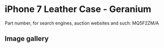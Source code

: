 
# iPhone 7 Leather Case - Geranium

Part number, for search engines, auction websites and such: MQ5F2ZM/A

## Image gallery

<div style={{ width: "768px" }}>
  <GalleryComponent
    images={[
      {
        original: "/everysource/MQ5F2.png",
        thumbnail: "/everypreview/MQ5F2.png",
      },
      {
        original: "/everysource/MQ5F2_AV1_GOLD.png",
        thumbnail: "/everypreview/MQ5F2_AV1_GOLD.png",
      },
      {
        original: "/everysource/MQ5F2_AV1_JET_BLACK.png",
        thumbnail: "/everypreview/MQ5F2_AV1_JET_BLACK.png",
      },
      {
        original: "/everysource/MQ5F2_AV1_RED.png",
        thumbnail: "/everypreview/MQ5F2_AV1_RED.png",
      },
      {
        original: "/everysource/MQ5F2_AV1_SILVER.png",
        thumbnail: "/everypreview/MQ5F2_AV1_SILVER.png",
      },
      {
        original: "/everysource/MQ5F2_AV2.png",
        thumbnail: "/everypreview/MQ5F2_AV2.png",
      }
    ]}
  />
</div>